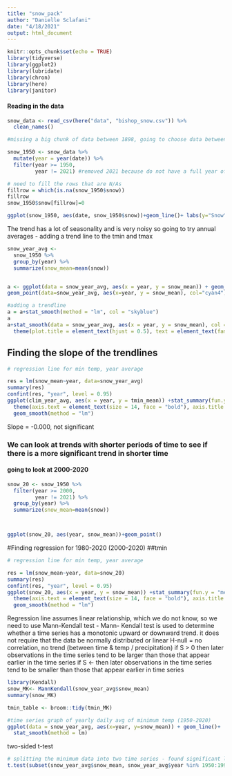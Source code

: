 ```yaml
---
title: "snow_pack"
author: "Danielle Sclafani"
date: "4/18/2021"
output: html_document
---
```



```r
knitr::opts_chunk$set(echo = TRUE)
library(tidyverse)
library(ggplot2)
library(lubridate)
library(chron)
library(here)
library(janitor)
```

#### Reading in the data
```r
snow_data <- read_csv(here("data", "bishop_snow.csv")) %>% 
  clean_names()
```



```r
#missing a big chunk of data between 1898, going to choose data between 1950-2021, because missing large chunk before 1950

snow_1950 <- snow_data %>% 
  mutate(year = year(date)) %>% 
  filter(year >= 1950,
         year != 2021) #removed 2021 because do not have a full year of data, was skewing data

# need to fill the rows that are N/As
fillrow = which(is.na(snow_1950$snow))
fillrow
snow_1950$snow[fillrow]=0

```



```r

ggplot(snow_1950, aes(date, snow_1950$snow))+geom_line()+ labs(y="Snow", x="Date")

```




The trend has a lot of seasonality and is very noisy so going to try annual averages - adding a trend line to the tmin and tmax
```r
snow_year_avg <-
  snow_1950 %>% 
  group_by(year) %>% 
  summarize(snow_mean=mean(snow))


a <- ggplot(data = snow_year_avg, aes(x = year, y = snow_mean)) + geom_point(color = "skyblue") +
geom_point(data=snow_year_avg, aes(x=year, y = snow_mean), col="cyan4")

#adding a trendline
a = a+stat_smooth(method = "lm", col = "skyblue")
a
a+stat_smooth(data = snow_year_avg, aes(x = year, y = snow_mean), col = "cyan4", method = lm)+theme_minimal()+
  theme(plot.title = element_text(hjust = 0.5), text = element_text(family = "Times New Roman"))

```


## Finding the slope of the trendlines
```r

# regression line for min temp, year average

res = lm(snow_mean~year, data=snow_year_avg)
summary(res)
confint(res, "year", level = 0.95)
ggplot(clim_year_avg, aes(x = year, y = tmin_mean)) +stat_summary(fun.y = "mean", geom = "point", col = "red", size = 2) +
  theme(axis.text = element_text(size = 14, face = "bold"), axis.title = element_text(size = 14, face = "bold")) +
  geom_smooth(method = "lm")

```

Slope = -0.000, not significant


### We can look at trends with shorter periods of time to see if there is a more significant trend in shorter time
#### going to look at 2000-2020

```r
snow_20 <- snow_1950 %>% 
  filter(year >= 2000,
         year != 2021) %>% 
  group_by(year) %>% 
  summarize(snow_mean=mean(snow))



ggplot(snow_20, aes(year, snow_mean))+geom_point()

```


#Finding regression for 1980-2020 (2000-2020)
##tmin
```r
# regression line for min temp, year average

res = lm(snow_mean~year, data=snow_20)
summary(res)
confint(res, "year", level = 0.95)
ggplot(snow_20, aes(x = year, y = snow_mean)) +stat_summary(fun.y = "mean", geom = "point", col = "red", size = 2) +
  theme(axis.text = element_text(size = 14, face = "bold"), axis.title = element_text(size = 14, face = "bold")) +
  geom_smooth(method = "lm")
```


Regression line assumes linear relationship, which we do not know, so we need to use Mann-Kendall test
- Mann- Kendall test is used to determine whether a time series has a monotonic upward or downward trend. it does not require that the data be normally distributed or linear
H-null = no correlation, no trend (between time & temp / precipitation)
if S > 0 then later observations in the time series tend to be larger than those that appear earlier in the time series
if S <- then later observations in the time series tend to be smaller than those that appear earlier in time series
```r
library(Kendall)
snow_MK<- MannKendall(snow_year_avg$snow_mean)
summary(snow_MK)

tmin_table <- broom::tidy(tmin_MK) 

```


```r
#time series graph of yearly daily avg of minimum temp (1950-2020)
ggplot(data = snow_year_avg, aes(x=year, y=snow_mean)) + geom_line()+
  stat_smooth(method = lm)

```

two-sided t-test
```r
# splitting the minimum data into two time series - found significant like this
t.test(subset(snow_year_avg$snow_mean, snow_year_avg$year %in% 1950:1999), subset(snow_year_avg$snow_mean, snow_year_avg$year %in% 2000:2020))

```




